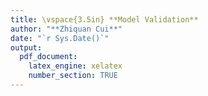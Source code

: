 ```yaml
---
title: \vspace{3.5in} **Model Validation**
author: "**Zhiquan Cui**"
date: "`r Sys.Date()`"
output:
  pdf_document:
    latex_engine: xelatex
    number_section: TRUE
---
```


\newpage
\tableofcontents
\newpage
